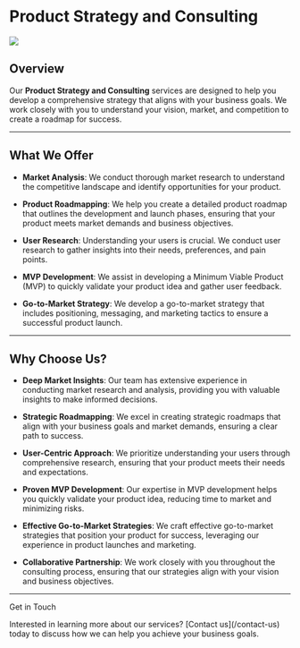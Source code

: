 
# Product Strategy and Consulting

<Image src={image} className="rounded-lg" />

## Overview

Our **Product Strategy and Consulting** services are designed to help you
develop a comprehensive strategy that aligns with your business goals. We work
closely with you to understand your vision, market, and competition to create a
roadmap for success.

---

## What We Offer

-   **Market Analysis**: We conduct thorough market research to understand the
    competitive landscape and identify opportunities for your product.

-   **Product Roadmapping**: We help you create a detailed product roadmap that
    outlines the development and launch phases, ensuring that your product meets
    market demands and business objectives.

-   **User Research**: Understanding your users is crucial. We conduct user
    research to gather insights into their needs, preferences, and pain points.

-   **MVP Development**: We assist in developing a Minimum Viable Product (MVP)
    to quickly validate your product idea and gather user feedback.

-   **Go-to-Market Strategy**: We develop a go-to-market strategy that includes
    positioning, messaging, and marketing tactics to ensure a successful product
    launch.

---

## Why Choose Us?

-   **Deep Market Insights**: Our team has extensive experience in conducting
    market research and analysis, providing you with valuable insights to make
    informed decisions.

-   **Strategic Roadmapping**: We excel in creating strategic roadmaps that
    align with your business goals and market demands, ensuring a clear path to
    success.

-   **User-Centric Approach**: We prioritize understanding your users through
    comprehensive research, ensuring that your product meets their needs and
    expectations.

-   **Proven MVP Development**: Our expertise in MVP development helps you
    quickly validate your product idea, reducing time to market and minimizing
    risks.

-   **Effective Go-to-Market Strategies**: We craft effective go-to-market
    strategies that position your product for success, leveraging our experience
    in product launches and marketing.

-   **Collaborative Partnership**: We work closely with you throughout the
    consulting process, ensuring that our strategies align with your vision and
    business objectives.

---

<div className="mt-10 bg-gray-200 p-4 rounded-lg">
    <div className="text-2xl font-bold mb-4 mt-4">Get in Touch</div>
    <p className="text-gray-600">
        Interested in learning more about our services? [Contact
        us](/contact-us) today to discuss how we can help you achieve your
        business goals.
    </p>
</div>
